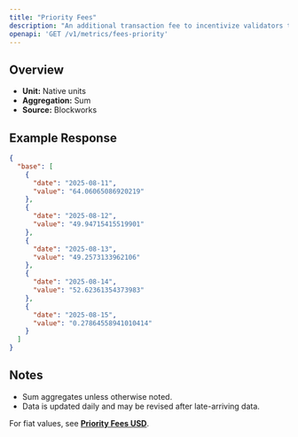 ```yaml
---
title: "Priority Fees"
description: "An additional transaction fee to incentivize validators to prioritize and execute transactions."
openapi: 'GET /v1/metrics/fees-priority'
---
```


## Overview

- **Unit:** Native units
- **Aggregation:** Sum
- **Source:** Blockworks

## Example Response

```json
{
  "base": [
    {
      "date": "2025-08-11",
      "value": "64.06065086920219"
    },
    {
      "date": "2025-08-12",
      "value": "49.94715415519901"
    },
    {
      "date": "2025-08-13",
      "value": "49.2573133962106"
    },
    {
      "date": "2025-08-14",
      "value": "52.62361354373983"
    },
    {
      "date": "2025-08-15",
      "value": "0.27864558941010414"
    }
  ]
}
```

## Notes
- Sum aggregates unless otherwise noted.
- Data is updated daily and may be revised after late-arriving data.


<Note>For fiat values, see **[Priority Fees USD](./fees-priority-usd)**.</Note>